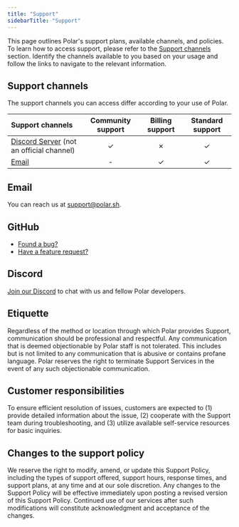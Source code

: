 ```yaml
---
title: "Support"
sidebarTitle: "Support"
---
```


This page outlines Polar's support plans, available channels, and policies. To learn how to access support, please refer to the [Support channels](#support-channels) section. Identify the channels available to you based on your usage and follow the links to navigate to the relevant information.

## Support channels

The support channels you can access differ according to your use of Polar.

| Support channels                                                              | Community support | Billing support | Standard support |
| :---------------------------------------------------------------------------- | :---------------: | :-------------: | :--------------: |
| [Discord Server](#discord) (not an official channel)         |      &check;      |     &cross;     |     &check;      |
| [Email](#email)                                           |         -         |       &check;        |     &check;      |

## Email

You can reach us at [support@polar.sh](mailto:support@polar.sh).

## GitHub

* [Found a bug?](https://github.com/polarsource/polar/issues)
* [Have a feature request?](https://github.com/orgs/polarsource/discussions/categories/feature-requests)

## Discord

[Join our Discord](https://dub.sh/polar-discord) to chat with us and fellow Polar developers.

## Etiquette

Regardless of the method or location through which Polar provides Support, communication should be professional and respectful. Any communication that is deemed objectionable by Polar staff is not tolerated. This includes but is not limited to any communication that is abusive or contains profane language. Polar reserves the right to terminate Support Services in the event of any such objectionable communication.

## Customer responsibilities

To ensure efficient resolution of issues, customers are expected to (1) provide detailed information about the issue, (2) cooperate with the Support team during troubleshooting, and (3) utilize available self-service resources for basic inquiries.

## Changes to the support policy

We reserve the right to modify, amend, or update this Support Policy, including the types of support offered, support hours, response times, and support plans, at any time and at our sole discretion. Any changes to the Support Policy will be effective immediately upon posting a revised version of this Support Policy. Continued use of our services after such modifications will constitute acknowledgment and acceptance of the changes.
